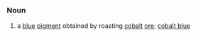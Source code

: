 =={{en}}==
===Noun===
# a [[blue]] [[pigment]] obtained by roasting [[cobalt]] [[ore]]; [[cobalt blue]]